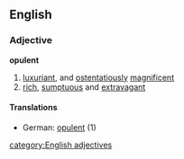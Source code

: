 ==English==
===Adjective===
'''opulent'''
#[[luxuriant]], and [[ostentatiously]] [[magnificent]]
#[[rich]], [[sumptuous]] and [[extravagant]]
====Translations====
*German: [[opulent]] (1)
[[category:English adjectives]]